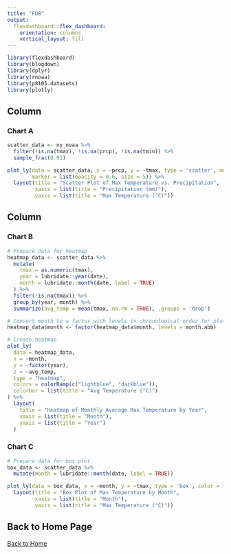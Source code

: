 ```yaml
---
title: "FDB"
output: 
  flexdashboard::flex_dashboard:
    orientation: columns
    vertical_layout: fill
---
```


```r
library(flexdashboard)
library(blogdown)
library(dplyr)
library(rnoaa)
library(p8105.datasets)
library(plotly)
```

Column {data-width=650}
-----------------------------------------------------------------------

### Chart A

```r
scatter_data <- ny_noaa %>%
  filter(!is.na(tmax), !is.na(prcp), !is.na(tmin)) %>%
  sample_frac(0.01)

plot_ly(data = scatter_data, x = ~prcp, y = ~tmax, type = 'scatter', mode = 'markers', 
        marker = list(opacity = 0.6, size = 5)) %>%
  layout(title = "Scatter Plot of Max Temperature vs. Precipitation",
         xaxis = list(title = "Precipitation (mm)"),
         yaxis = list(title = "Max Temperature (°C)"))
```

Column {data-width=350}
-----------------------------------------------------------------------

### Chart B

```r
# Prepare data for heatmap
heatmap_data <- scatter_data %>%
  mutate(
    tmax = as.numeric(tmax),
    year = lubridate::year(date),
    month = lubridate::month(date, label = TRUE)
  ) %>%
  filter(!is.na(tmax)) %>%
  group_by(year, month) %>%
  summarize(avg_temp = mean(tmax, na.rm = TRUE), .groups = 'drop')

# Convert month to a factor with levels in chronological order for plotting
heatmap_data$month <- factor(heatmap_data$month, levels = month.abb)

# Create heatmap
plot_ly(
  data = heatmap_data,
  x = ~month,
  y = ~factor(year),
  z = ~avg_temp,
  type = "heatmap",
  colors = colorRamp(c("lightblue", "darkblue")),
  colorbar = list(title = "Avg Temperature (°C)")
) %>%
  layout(
    title = "Heatmap of Monthly Average Max Temperature by Year",
    xaxis = list(title = "Month"),
    yaxis = list(title = "Year")
  )
```

### Chart C


```r
# Prepare data for box plot
box_data <- scatter_data %>%
  mutate(month = lubridate::month(date, label = TRUE))

plot_ly(data = box_data, x = ~month, y = ~tmax, type = 'box', color = ~month) %>%
  layout(title = "Box Plot of Max Temperature by Month",
         xaxis = list(title = "Month"),
         yaxis = list(title = "Max Temperature (°C)"))

```

## Back to Home Page
   [Back to Home](index.html)

